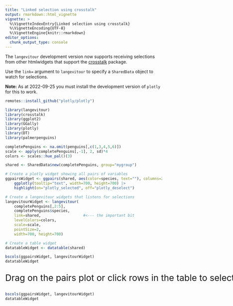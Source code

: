 ```yaml
---
title: "Linked selection using crosstalk"
output: rmarkdown::html_vignette
vignette: >
  %\VignetteIndexEntry{Linked selection using crosstalk}
  %\VignetteEncoding{UTF-8}
  %\VignetteEngine{knitr::rmarkdown}
editor_options: 
  chunk_output_type: console
---
```


The `langevitour` development version now supports receiving selections from other htmlwidgets that support the [crosstalk](https://rstudio.github.io/crosstalk/) package.

Use the `link=` argument to `langevitour` to specify a `SharedData` object to watch for selections.

**Note:** As at 2022-09-25 you must install the development version of `plotly` for this to work.

```r
remotes::install_github("plotly/plotly")
```

```r
library(langevitour)
library(crosstalk)
library(ggplot2)
library(GGally)
library(plotly)
library(DT)
library(palmerpenguins)

completePenguins <- na.omit(penguins[,c(1,3,4,5,6)])
scale <- apply(completePenguins[,-1], 2, sd)*4
colors <- scales::hue_pal()(3)

shared <- SharedData$new(completePenguins, group="mygroup")

# Create a plotly widget showing all pairs of variables
ggpairsWidget <- ggpairs(shared, aes(color=species, text=""), columns=2:5) |>
    ggplotly(tooltip="text", width=700, height=700) |> 
    highlight(on="plotly_selected", off="plotly_deselect")

# Create a langevitour widgets that listens for selections
langevitourWidget <- langevitour(
    completePenguins[,2:5], 
    completePenguins$species, 
    link=shared,                   #<--- the important bit
    levelColors=colors, 
    scale=scale, 
    pointSize=2,
    width=700, height=700)

# Create a table widget
datatableWidget <- datatable(shared)
```

```r
bscols(ggpairsWidget, langevitourWidget)
datatableWidget
```

::: {style="width: 1400px"}
:::: {style="font-size: 200%"}
Drag on the pairs plot or click rows in the table to select points.
::::
```r
bscols(ggpairsWidget, langevitourWidget)
datatableWidget
```
:::